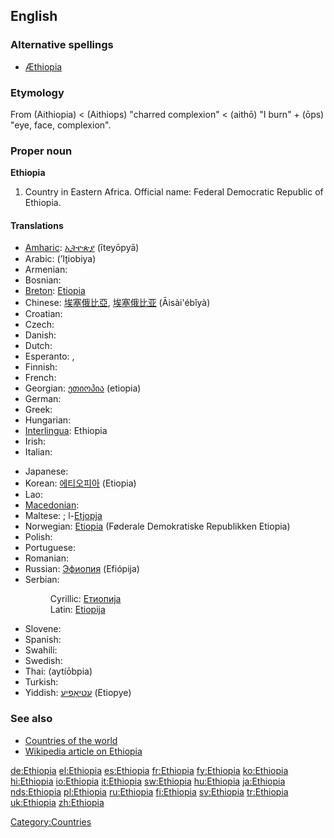 ==English==

===Alternative spellings===
* [[Æthiopia]] {{i|archaic}}

===Etymology===
From {{etyl|grc}} '''{{polytonic|[[Αἰθιοπία]]}}''' (Aithiopia) < '''{{polytonic|[[Αἰθίοψ]]}}''' (Aithiops) "charred complexion" < '''{{polytonic|[[αἴθω]]}}''' (aithō) "I burn" + '''{{polytonic|[[ὤψ]]}}''' (ōps) "eye, face, complexion".

{{wikipedia}}

===Proper noun===
'''Ethiopia'''

# Country in Eastern Africa. Official name: Federal Democratic Republic of Ethiopia.

====Translations====
{{trans-top|country in Eastern Africa}}
* [[Amharic]]: [[ኢትዮጵያ]] (īteyōpyā)
* Arabic: {{Arab|[[إثيوبيا]]}} (ʼIṯiobiya) {{f}}
* Armenian: {{t-|hy|Եթովպիա|tr=Et’ovpia|sc=Armn|xs=Armenian}}
* Bosnian: {{t-|bs|Etiopija|f}}
* [[Breton]]: [[Etiopia]]
* Chinese: [[埃塞俄比亞]], [[埃塞俄比亚]] (Āisài'ébǐyà)
* Croatian: {{t-|hr|Etiopija|f}}
* Czech: {{t+|cs|Etiopie|f}}
* Danish: {{t+|da|Etiopien}}
* Dutch: {{t+|nl|Ethiopië}}
* Esperanto: {{t-|eo|Etiopio|xs=Esperanto}}, {{t-|eo|Etiopujo|xs=Esperanto}}
* Finnish: {{t+|fi|Etiopia}}
* French: {{t+|fr|Éthiopie}}
* Georgian: [[ეთიოპია]] (etiopia)
* German: {{t+|de|Äthiopien|n}}
* Greek: {{t+|el|Αιθιοπία|f|tr=Aithiopía|sc=Grek}}
* Hungarian: {{t+|hu|Etiópia}}
* [[Interlingua]]: Ethiopia
* Irish: {{t|ga|Aetóip|f|alt=an Aetóip|xs=Irish}}
* Italian: {{t+|it|Etiopia|f}}
{{trans-mid}}
* Japanese: {{t+|ja|エチオピア|tr=Echiopia|sc=Jpan}}
* Korean: [[에티오피아]] (Etiopia)
* Lao: {{t-|lo|ເອທິໂອປີ|tr='eethi'oopii|sc=Laoo|xs=Lao}}
* [[Macedonian]]: {{t+|mk|Етиопија|f|tr=Etiópija|sc=Cyrl|xs=Macedonian}}
* Maltese: ; l-[[Etjopja]]
* Norwegian: [[Etiopia]] (Føderale Demokratiske Republikken Etiopia)
* Polish: {{t+|pl|Etiopia|f}}
* Portuguese: {{t+|pt|Etiópia|f}}
* Romanian: {{t-|ro|Etiopia|f}}
* Russian: [[Эфиопия]] (Efiópija) {{f}}
* Serbian:
*: Cyrillic: [[Етиопија#Serbian|Етиопија]] {{f}}
*: Latin: [[Etiopija#Serbian|Etiopija]] {{f}}
* Slovene: {{t+|sl|Etiopija|f}}
* Spanish: {{t+|es|Etiopía|f}}
* Swahili: {{t|sw|Uhabeshi}}
* Swedish: {{t+|sv|Etiopien}}
* Thai: {{Thai|[[เอธิโอเปีย]]}} (aytíōbpia)
* Turkish: {{t+|tr|Etiyopya}}
* Yiddish: [[עטיאָפיע]] (Etiopye)
{{trans-bottom}}

===See also===
* [[Appendix:Countries of the world|Countries of the world]]
* [[w:Ethiopia|Wikipedia article on Ethiopia]]

[[Category:Countries]]

[[de:Ethiopia]]
[[el:Ethiopia]]
[[es:Ethiopia]]
[[fr:Ethiopia]]
[[fy:Ethiopia]]
[[ko:Ethiopia]]
[[hi:Ethiopia]]
[[io:Ethiopia]]
[[it:Ethiopia]]
[[sw:Ethiopia]]
[[hu:Ethiopia]]
[[ja:Ethiopia]]
[[nds:Ethiopia]]
[[pl:Ethiopia]]
[[ru:Ethiopia]]
[[fi:Ethiopia]]
[[sv:Ethiopia]]
[[tr:Ethiopia]]
[[uk:Ethiopia]]
[[zh:Ethiopia]]